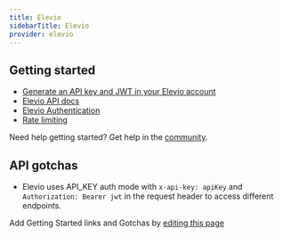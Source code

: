 ```yaml
---
title: Elevio
sidebarTitle: Elevio
provider: elevio
---
```



<Overview />


## Getting started

-   [Generate an API key and JWT in your Elevio account](https://app.elev.io/apikeys)
-   [Elevio API docs](https://api-docs.elevio.help/en/categories/5-rest-api)
-   [Elevio Authentication](https://api-docs.elevio.help/en/articles/67-rest-api-authentication-and-authorization)
-   [Rate limiting](https://api-docs.elevio.help/en/articles/75-rest-api-rate-limits)

<Tip>Need help getting started? Get help in the [community](https://nango.dev/slack).</Tip>

## API gotchas

- Elevio uses API_KEY auth mode with `x-api-key: apiKey` and `Authorization: Bearer jwt` in the request header to access different endpoints.

<Note>Add Getting Started links and Gotchas by [editing this page](https://github.com/nangohq/nango/tree/master/docs-v2/integrations/all/elevio.mdx)</Note>